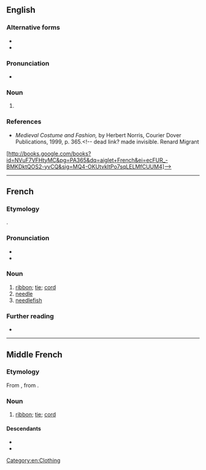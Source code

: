 ==English==

===Alternative forms===
* {{l|en|aglet}}
* {{l|en|aiglet}}

===Pronunciation===
* {{IPA|en|/ˌeɪɡwɪˈlɛt/}}

===Noun===
{{en-noun}}

# {{alt form|en|aiglet||metal tip on a ribbon or cord that facilitated lacing two parts of a garment together}}

===References===
* ''Medieval Costume and Fashion,'' by Herbert Norris, Courier Dover Publications, 1999, p. 365.<!-- dead link? made invisible. Renard Migrant
[http://books.google.com/books?id=NVuF7VFHtyMC&pg=PA365&dq=aiglet+French&ei=ecFUR_-BMKDktQOS2-yvCQ&sig=MQ4-OKUtvkltPo7sqLELMfCUUM4]-->

[[Category:en:Clothing]]

----

==French==

===Etymology===
{{suffix|fr|aiguille|ette}}.

===Pronunciation===
* {{fr-IPA|aigüillete}}
* {{audio|fr|LL-Q150 (fra)-Kiminou1-aiguillette.wav|Audio}}

===Noun===
{{fr-noun|f}}

# [[ribbon]]; [[tie]]; [[cord]]
# [[needle]]
# [[needlefish]]

===Further reading===
* {{R:TLFi}}

----

==Middle French==

===Etymology===
From {{inh|frm|fro|-}}, from {{suffix|frm|aiguille|ette}}.

===Noun===
{{frm-noun|f}}

# [[ribbon]]; [[tie]]; [[cord]]

====Descendants====
* {{desc|fr|aiguillette}}
* {{desc|en|aiglet}}